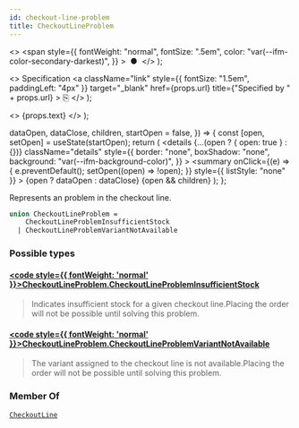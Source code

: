 ```yaml
---
id: checkout-line-problem
title: CheckoutLineProblem
---
```


  <>
    <span
      style={{
        fontWeight: "normal",
        fontSize: ".5em",
        color: "var(--ifm-color-secondary-darkest)",
      }}
    >
      &nbsp;●&nbsp;
    </span>
  </>
);

  <>
    Specification
    <a
      className="link"
      style={{ fontSize: "1.5em", paddingLeft: "4px" }}
      target="\_blank"
      href={props.url}
      title={"Specified by " + props.url}
    >
      ⎘
    </a>
  </>
);

  <>
    <span className={props.class}>{props.text}</span>
  </>
);


  dataOpen,
  dataClose,
  children,
  startOpen = false,
}) => {
  const [open, setOpen] = useState(startOpen);
  return (
    <details
      {...(open ? { open: true } : {})}
      className="details"
      style={{
        border: "none",
        boxShadow: "none",
        background: "var(--ifm-background-color)",
      }}
    >
      <summary
        onClick={(e) => {
          e.preventDefault();
          setOpen((open) => !open);
        }}
        style={{ listStyle: "none" }}
      >
        {open ? dataOpen : dataClose}
      </summary>
      {open && children}
    </details>
  );
};

Represents an problem in the checkout line.

<Badge
  text="Added in Saleor 3.15"
  class="badge badge--secondary margin-bottom--sm"
/>

<FeaturePreview />

```graphql
union CheckoutLineProblem =
    CheckoutLineProblemInsufficientStock
  | CheckoutLineProblemVariantNotAvailable
```

### Possible types

#### [<code style={{ fontWeight: 'normal' }}>CheckoutLineProblem.<b>CheckoutLineProblemInsufficientStock</b></code>](../../../api-reference/checkout/objects/checkout-line-problem-insufficient-stock) <Badge class="badge badge--secondary" text="object"/> <Badge class="badge badge--secondary" text="checkout"/>

> Indicates insufficient stock for a given checkout line.Placing the order will not be possible until solving this problem.
>
> <Badge
>   text="Added in Saleor 3.15"
>   class="badge badge--secondary margin-bottom--sm"
> />
>
> <FeaturePreview />

#### [<code style={{ fontWeight: 'normal' }}>CheckoutLineProblem.<b>CheckoutLineProblemVariantNotAvailable</b></code>](../../../api-reference/checkout/objects/checkout-line-problem-variant-not-available) <Badge class="badge badge--secondary" text="object"/> <Badge class="badge badge--secondary" text="checkout"/>

> The variant assigned to the checkout line is not available.Placing the order will not be possible until solving this problem.
>
> <Badge
>   text="Added in Saleor 3.15"
>   class="badge badge--secondary margin-bottom--sm"
> />
>
> <FeaturePreview />

### Member Of

[`CheckoutLine`](../../../api-reference/checkout/objects/checkout-line) <Badge class="badge badge--secondary" text="object"/>

